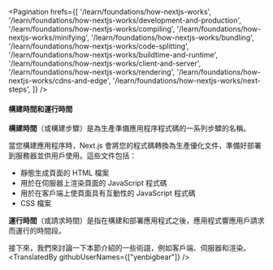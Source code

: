 
<Pagination
  hrefs={[
    '/learn/foundations/how-nextjs-works',
    '/learn/foundations/how-nextjs-works/development-and-production',
    '/learn/foundations/how-nextjs-works/compiling',
    '/learn/foundations/how-nextjs-works/minifying',
    '/learn/foundations/how-nextjs-works/bundling',
    '/learn/foundations/how-nextjs-works/code-splitting',
    '/learn/foundations/how-nextjs-works/buildtime-and-runtime',
    '/learn/foundations/how-nextjs-works/client-and-server',
    '/learn/foundations/how-nextjs-works/rendering',
    '/learn/foundations/how-nextjs-works/cdns-and-edge',
    '/learn/foundations/how-nextjs-works/next-steps',
  ]}
/>

#### 構建時間和運行時間
**構建時間**（或構建步驟）是為生產準備應用程序程式碼的一系列步驟的名稱。

當您構建應用程序時，Next.js 會將您的程式碼轉換為生產優化文件，準備好部署到服務器並供用戶使用。這些文件包括：

+  靜態生成頁面的 HTML 檔案
+  用於在伺服器上渲染頁面的 JavaScript 程式碼
+  用於在客戶端上使頁面具有互動性的 JavaScript 程式碼
+  CSS 檔案

**運行時間**（或請求時間）是指在構建和部署應用程式之後，應用程式響應用戶請求而運行的時間段。

接下來，我們來討論一下本節介紹的一些術語，例如客戶端、伺服器和渲染。
<TranslatedBy githubUserNames={["yenbigbear"]} />